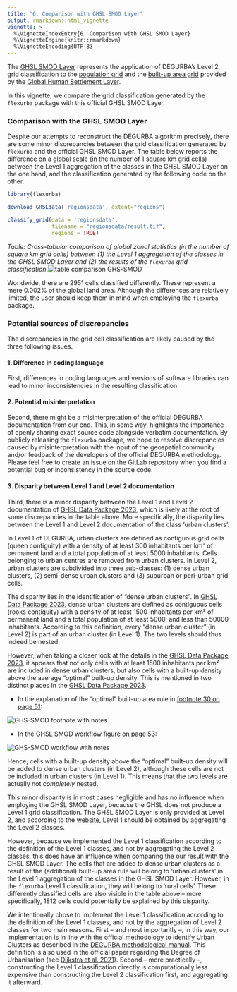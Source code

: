 ```yaml
---
title: "6. Comparison with GHSL SMOD Layer"
output: rmarkdown::html_vignette
vignette: >
  %\VignetteIndexEntry{6. Comparison with GHSL SMOD Layer}
  %\VignetteEngine{knitr::rmarkdown}
  %\VignetteEncoding{UTF-8}
---
```


The [GHSL SMOD Layer](https://ghsl.jrc.ec.europa.eu/ghs_smod2023.php) represents the application of DEGURBA's Level 2 grid classification to the [population grid](https://ghsl.jrc.ec.europa.eu/ghs_pop2023.php) and the [built-up area grid](https://ghsl.jrc.ec.europa.eu/ghs_buS2023.php) provided by the [Global Human Settlement Layer](https://ghsl.jrc.ec.europa.eu/index.php).

In this vignette, we compare the grid classification generated by the `flexurba` package with this official GHSL SMOD Layer.

### Comparison with the GHSL SMOD Layer

Despite our attempts to reconstruct the DEGURBA algorithm precisely, there are some minor discrepancies between the grid classification generated by `flexurba` and the official GHSL SMOD Layer. The table below reports the difference on a global scale (in the number of 1 square km grid cells) between the Level 1 aggregation of the classes in the GHSL SMOD Layer on the one hand, and the classification generated by the following code on the other.

```r
library(flexurba)

download_GHSLdata('regionsdata', extent="regions")

classify_grid(data = 'regionsdata', 
              filename = "regionsdata/result.tif",
              regions = TRUE)
```

*Table: Cross-tabular comparison of global zonal statistics (in the number of square km grid cells) between (1) the Level 1 aggregation of the classes in the GHSL SMOD Layer and (2) the results of the `flexurba` grid classification*.![](figures/table-GHS-SMOD.PNG){alt="table comparison GHS-SMOD"}

Worldwide, there are 2951 cells classified differently. These represent a mere 0.002% of the global land area. Although the differences are relatively limited, the user should keep them in mind when employing the `flexurba` package.

### Potential sources of discrepancies

The discrepancies in the grid cell classification are likely caused by the three following issues.

#### 1. Difference in coding language

First, differences in coding languages and versions of software libraries can lead to minor inconsistencies in the resulting classification. 

#### 2. Potential misinterpretation

Second, there might be a misinterpretation of the official DEGURBA documentation from our end. This, in some way, highlights the importance of openly sharing exact source code alongside verbatim documentation. By publicly releasing the `flexurba` package, we hope to resolve discrepancies caused by misinterpretation with the input of the geospatial community and/or feedback of the developers of the official DEGURBA methodology. Please feel free to create an issue on the GitLab repository when you find a potential bug or inconsistency in the source code.

#### 3. Disparity between Level 1 and Level 2 documentation

Third, there is a minor disparity between the Level 1 and Level 2 documentation of [GHSL Data Package 2023](https://ghsl.jrc.ec.europa.eu/documents/GHSL_Data_Package_2023.pdf), which is likely at the root of some discrepancies in the table above. More specifically, the disparity lies between the Level 1 and Level 2 documentation of the class 'urban clusters'.

In Level 1 of DEGURBA, urban clusters are defined as contiguous grid cells (queen contiguity) with a density of at least 300 inhabitants per km² of permanent land and a total population of at least 5000 inhabitants. Cells belonging to urban centres are removed from urban clusters. In Level 2, urban clusters are subdivided into three sub-classes: (1) dense urban clusters, (2) semi-dense urban clusters and (3) suburban or peri-urban grid cells.

The disparity lies in the identification of "dense urban clusters". In [GHSL Data Package 2023](https://ghsl.jrc.ec.europa.eu/documents/GHSL_Data_Package_2023.pdf), dense urban clusters are defined as contiguous cells (rooks contiguity) with a density of at least 1500 inhabitants per km² of permanent land and a total population of at least 5000, and less than 50000 inhabitants. According to this definition, every "dense urban cluster" (in Level 2) is part of an urban cluster (in Level 1). The two levels should thus indeed be nested.

However, when taking a closer look at the details in the [GHSL Data Package 2023](https://ghsl.jrc.ec.europa.eu/documents/GHSL_Data_Package_2023.pdf), it appears that not only cells with at least 1500 inhabitants per km² are included in dense urban clusters, but also cells with a built-up density above the average "optimal" built-up density. This is mentioned in two distinct places in the [GHSL Data Package 2023](https://ghsl.jrc.ec.europa.eu/documents/GHSL_Data_Package_2023.pdf).

-   In the explanation of the "optimal" built-up area rule in [footnote 30 on page 51](https://ghsl.jrc.ec.europa.eu/documents/GHSL_Data_Package_2023.pdf):

![](figures/smod-footnote.png){alt="GHS-SMOD footnote with notes"}

-   In the GHSL SMOD workflow figure [on page 53](https://ghsl.jrc.ec.europa.eu/documents/GHSL_Data_Package_2023.pdf):

![](figures/smod-workflow.png){alt="GHS-SMOD workflow with notes"}

Hence, cells with a built-up density above the "optimal" built-up density will be added to dense urban clusters (in Level 2), although these cells are not be included in urban clusters (in Level 1). This means that the two levels are actually not *completely* nested.

This minor disparity is in most cases negligible and has no influence when employing the GHSL SMOD Layer, because the GHSL does not produce a Level 1 grid classification. The GHSL SMOD Layer is only provided at Level 2, and according to the [website](https://ghsl.jrc.ec.europa.eu/ghs_smod2023.php#:~:text=First%20level%20can%20be%20obtained%20aggregating%20L2.), Level 1 should be obtained by aggregating the Level 2 classes.

However, because we implemented the Level 1 classification according to the definition of the Level 1 classes, and not by aggregating the Level 2 classes, this does have an influence when comparing the our result with the GHSL SMOD Layer. The cells that are added to dense urban clusters as a result of the (additional) built-up area rule will belong to 'urban clusters' in the Level 1 aggregation of the classes in the GHSL SMOD Layer. However, in the `flexurba` Level 1 classification, they will belong to 'rural cells'. These differently classified cells are also visible in the table above -- more specifically, 1812 cells could potentially be explained by this disparity.

We intentionally chose to implement the Level 1 classification according to the definition of the Level 1 classes, and not by the aggregation of Level 2 classes for two main reasons. First -- and most importantly --, in this way, our implementation is in line with the official methodology to identify Urban Clusters as described in the [DEGURBA methodological manual](https://ec.europa.eu/eurostat/statistics-explained/index.php?title=Applying_the_degree_of_urbanisation_manual_-_Methodology_for_applying_level_1_of_the_degree_of_urbanisation_classification#Urban_clusters_.28or_moderate-density_clusters.29). This definition is also used in the official paper regarding the Degree of Urbanisation (see [Dijkstra et al. 2021](https://www.sciencedirect.com/science/article/pii/S0094119020300838)). Second -- more practically --, constructing the Level 1 classification directly is computationally less expensive than constructing the Level 2 classification first, and aggregating it afterward.
